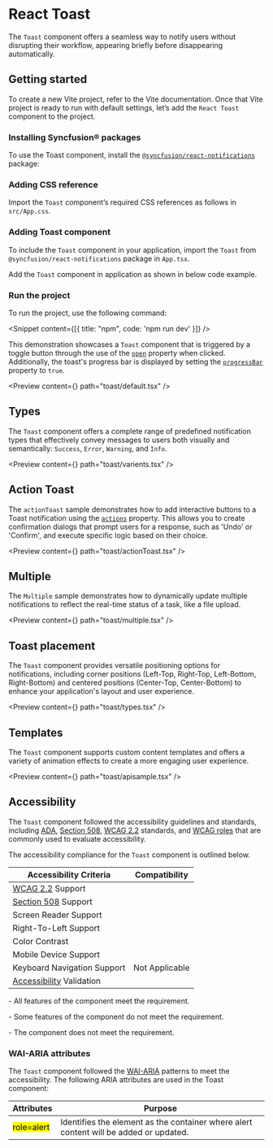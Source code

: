 
<Meta
  title="React Toast Component | Syncfusion"
  description="The Toast component displays brief, auto-dismissible notifications to inform users of actions, updates, or system messages in real time."
/>

# React Toast

The `Toast` component offers a seamless way to notify users without disrupting their workflow, appearing briefly before disappearing automatically.

## Getting started

To create a new Vite project, refer to the <Link to="/getting-started/vite#set-up-the-vite-project">Vite</Link> documentation. Once that Vite project is ready to run with default settings, let’s add the `React Toast` component to the project.

### Installing Syncfusion® packages

To use the Toast component, install the [`@syncfusion/react-notifications`](https://www.npmjs.com/package/@syncfusion/react-notifications) package:  

<Snippet content={ToastNpm}/>

### Adding CSS reference

Import the `Toast` component’s required CSS references as follows in `src/App.css`.

<Snippet content={ToastStyles}/>

### Adding Toast component

To include the `Toast` component in your application, import the `Toast` from `@syncfusion/react-notifications` package in `App.tsx`.

<Snippet content={ToastImport}/>

Add the `Toast` component in application as shown in below code example.

<Snippet content={ToastCode} />

### Run the project

To run the project, use the following command:

<Snippet content={[{ title: "npm", code: 'npm run dev' }]} />

This demonstration showcases a `Toast` component that is triggered by a toggle button through the use of the [`open`](https://react-api.syncfusion.com/toast/overview#open) property when clicked. Additionally, the toast's progress bar is displayed by setting the [`progressBar`](https://react-api.syncfusion.com/toast/overview#progressbar) property to `true`.

<Preview content={<DirectUsageWrapper />} path="toast/default.tsx" />

## Types

The `Toast` component offers a complete range of predefined notification types that effectively convey messages to users both visually and semantically: `Success`, `Error`, `Warning`, and `Info`.

<Preview content={<ToastUtilityWrapper />} path="toast/varients.tsx" />

## Action Toast

The `actionToast` sample demonstrates how to add interactive buttons to a Toast notification using the [`actions`](https://react-api.syncfusion.com/toast/overview#actions) property. This allows you to create confirmation dialogs that prompt users for a response, such as 'Undo' or 'Confirm', and execute specific logic based on their choice.

<Preview content={<ActionToast/>} path="toast/actionToast.tsx" />

## Multiple

The `Multiple` sample demonstrates how to dynamically update multiple notifications to reflect the real-time status of a task, like a file upload.

<Preview content={<Multiple/>} path="toast/multiple.tsx" />

## Toast placement

The `Toast` component provides versatile positioning options for notifications, including corner positions (Left-Top, Right-Top, Left-Bottom, Right-Bottom) and centered positions (Center-Top, Center-Bottom) to enhance your application's layout and user experience.

<Preview content={<Types />} path="toast/types.tsx" />

## Templates

The `Toast` component supports custom content templates and offers a variety of animation effects to create a more engaging user experience.

<Preview content={<ToastApi />} path="toast/apisample.tsx" />

## Accessibility

The `Toast` component followed the accessibility guidelines and standards, including [ADA](https://www.ada.gov/), [Section 508](https://www.section508.gov/), [WCAG 2.2](https://www.w3.org/TR/WCAG22/) standards, and [WCAG roles](https://www.w3.org/TR/wai-aria/#roles) that are commonly used to evaluate accessibility.

The accessibility compliance for the `Toast` component is outlined below.

| Accessibility Criteria | Compatibility |
| -- | -- |
| [WCAG 2.2](https://www.w3.org/TR/WCAG22/) Support | <Check/> |
| [Section 508](https://www.section508.gov/) Support | <Check/> |
| Screen Reader Support | <Check/> |
| Right-To-Left Support | <Check/> |
| Color Contrast | <Check/> |
| Mobile Device Support | <Check/> |
| Keyboard Navigation Support | Not Applicable |
| [Accessibility](https://www.npmjs.com/package/@storybook/addon-a11y) Validation | <Check/> |

<Check/> - All features of the component meet the requirement.

<Clock/> - Some features of the component do not meet the requirement.

<Cross/> - The component does not meet the requirement.

### WAI-ARIA attributes

The `Toast` component followed the [WAI-ARIA](https://www.w3.org/WAI/ARIA/apg/patterns/alert/) patterns to meet the accessibility. The following ARIA attributes are used in the Toast component:

| Attributes | Purpose |
| --- | --- |
| <mark>role=alert</mark> | Identifies the element as the container where alert content will be added or updated. |